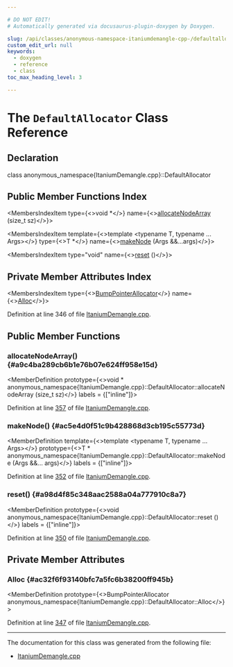 ```yaml
---

# DO NOT EDIT!
# Automatically generated via docusaurus-plugin-doxygen by Doxygen.

slug: /api/classes/anonymous-namespace-itaniumdemangle-cpp-/defaultallocator
custom_edit_url: null
keywords:
  - doxygen
  - reference
  - class
toc_max_heading_level: 3

---
```





# The `DefaultAllocator` Class Reference

<DoxygenPage pluginConfig={pluginConfig}>



## Declaration

<CodeBlock>class anonymous_namespace{ItaniumDemangle.cpp}::DefaultAllocator</CodeBlock>

## Public Member Functions Index

<MembersIndex>

<MembersIndexItem
  type={<>void &#42;</>}
  name={<><a href="#a9c4ba289cb6b1e76b07e624ff958e15d">allocateNodeArray</a> (size&#95;t sz)</>}>
</MembersIndexItem>

<MembersIndexItem
  template={<>template &lt;typename T, typename ... Args&gt;</>}
  type={<>T &#42;</>}
  name={<><a href="#ac5e4d0f51c9b428868d3cb195c55773d">makeNode</a> (Args &amp;&amp;...args)</>}>
</MembersIndexItem>

<MembersIndexItem
  type="void"
  name={<><a href="#a98d4f85c348aac2588a04a777910c8a7">reset</a> ()</>}>
</MembersIndexItem>

</MembersIndex>

## Private Member Attributes Index

<MembersIndex>

<MembersIndexItem
  type={<><a href="/docs/api/classes/anonymous-namespace-itaniumdemangle-cpp-/bumppointerallocator">BumpPointerAllocator</a></>}
  name={<><a href="#ac32f6f93140bfc7a5fc6b38200ff945b">Alloc</a></>}>
</MembersIndexItem>

</MembersIndex>


Definition at line 346 of file <a href="/docs/api/files/lib/lib/demangle/itaniumdemangle-cpp">ItaniumDemangle.cpp</a>.

<SectionDefinition>

## Public Member Functions

### allocateNodeArray() {#a9c4ba289cb6b1e76b07e624ff958e15d}

<MemberDefinition
  prototype={<>void &#42; anonymous&#95;namespace&#123;ItaniumDemangle.cpp&#125;::DefaultAllocator::allocateNodeArray (size&#95;t sz)</>}
  labels = {["inline"]}>

Definition at line <a href="/docs/api/files/lib/lib/demangle/itaniumdemangle-cpp/#l00357">357</a> of file <a href="/docs/api/files/lib/lib/demangle/itaniumdemangle-cpp">ItaniumDemangle.cpp</a>.
</MemberDefinition>

### makeNode() {#ac5e4d0f51c9b428868d3cb195c55773d}

<MemberDefinition
  template={<>template &lt;typename T, typename ... Args&gt;</>}
  prototype={<>T &#42; anonymous&#95;namespace&#123;ItaniumDemangle.cpp&#125;::DefaultAllocator::makeNode (Args &amp;&amp;... args)</>}
  labels = {["inline"]}>

Definition at line <a href="/docs/api/files/lib/lib/demangle/itaniumdemangle-cpp/#l00352">352</a> of file <a href="/docs/api/files/lib/lib/demangle/itaniumdemangle-cpp">ItaniumDemangle.cpp</a>.
</MemberDefinition>

### reset() {#a98d4f85c348aac2588a04a777910c8a7}

<MemberDefinition
  prototype={<>void anonymous&#95;namespace&#123;ItaniumDemangle.cpp&#125;::DefaultAllocator::reset ()</>}
  labels = {["inline"]}>

Definition at line <a href="/docs/api/files/lib/lib/demangle/itaniumdemangle-cpp/#l00350">350</a> of file <a href="/docs/api/files/lib/lib/demangle/itaniumdemangle-cpp">ItaniumDemangle.cpp</a>.
</MemberDefinition>

</SectionDefinition>

<SectionDefinition>

## Private Member Attributes

### Alloc {#ac32f6f93140bfc7a5fc6b38200ff945b}

<MemberDefinition
  prototype={<>BumpPointerAllocator anonymous&#95;namespace&#123;ItaniumDemangle.cpp&#125;::DefaultAllocator::Alloc</>}>

Definition at line <a href="/docs/api/files/lib/lib/demangle/itaniumdemangle-cpp/#l00347">347</a> of file <a href="/docs/api/files/lib/lib/demangle/itaniumdemangle-cpp">ItaniumDemangle.cpp</a>.
</MemberDefinition>

</SectionDefinition>

<hr/>

The documentation for this class was generated from the following file:

<ul>
<li><a href="/docs/api/files/lib/lib/demangle/itaniumdemangle-cpp">ItaniumDemangle.cpp</a></li>
</ul>

</DoxygenPage>
